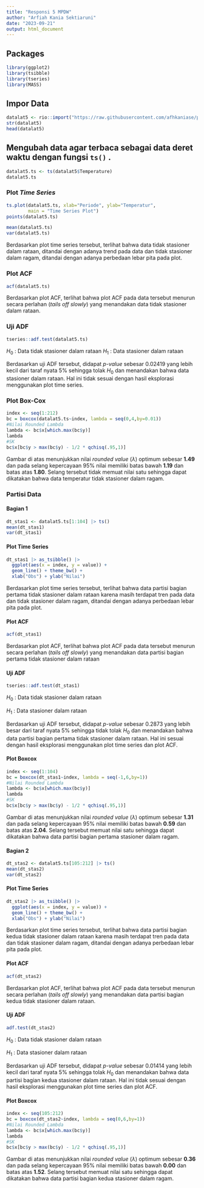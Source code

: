 ```yaml
---
title: "Responsi 5 MPDW"
author: "Arfiah Kania Sektiaruni"
date: "2023-09-21"
output: html_document
---
```


## Packages

```r
library(ggplot2)
library(tsibble)
library(tseries)
library(MASS)
```

## Impor Data

```r
datalat5 <- rio::import("https://raw.githubusercontent.com/afhkaniase/praktikum-mpdw/main/Data/Data%20Temperatur%20Portugal%202023.csv")
str(datalat5)
head(datalat5)
```

## Mengubah data agar terbaca sebagai data deret waktu dengan fungsi `ts()` .

```r
datalat5.ts <- ts(datalat5$Temperature)
datalat5.ts
```

### Plot *Time Series*

```r
ts.plot(datalat5.ts, xlab="Periode", ylab="Temperatur", 
        main = "Time Series Plot")
points(datalat5.ts)

mean(datalat5.ts)
var(datalat5.ts)
```

Berdasarkan plot time series tersebut, terlihat bahwa data tidak stasioner dalam rataan, ditandai dengan adanya trend pada data dan tidak stasioner dalam ragam, ditandai dengan adanya perbedaan lebar pita pada plot.

### Plot ACF

```r
acf(datalat5.ts)
```

Berdasarkan plot ACF, terlihat bahwa plot ACF pada data tersebut menurun secara perlahan (*tails off slowly*) yang menandakan data tidak stasioner dalam rataan.

### Uji ADF

```r
tseries::adf.test(datalat5.ts)
```

$H_0$ : Data tidak stasioner dalam rataan
$H_1$ : Data stasioner dalam rataan

Berdasarkan uji ADF tersebut, didapat *p-value* sebesar 0.02419 yang lebih kecil dari taraf nyata 5% sehingga tolak $H_0$ dan menandakan bahwa data stasioner dalam rataan. Hal ini tidak sesuai dengan hasil eksplorasi menggunakan plot time series.

### Plot Box-Cox

```r
index <- seq(1:212)
bc = boxcox(datalat5.ts~index, lambda = seq(0,4,by=0.01))
#Nilai Rounded Lambda
lambda <- bc$x[which.max(bc$y)]
lambda
#SK
bc$x[bc$y > max(bc$y) - 1/2 * qchisq(.95,1)]
```

Gambar di atas menunjukkan nilai *rounded value* ($\lambda$) optimum sebesar **1.49** dan pada selang kepercayaan 95% nilai memiliki batas bawah **1.19** dan batas atas **1.80**. Selang tersebut tidak memuat nilai satu sehingga dapat dikatakan bahwa data temperatur tidak stasioner dalam ragam.

### Partisi Data

#### Bagian 1

```r
dt_stas1 <- datalat5.ts[1:104] |> ts()
mean(dt_stas1)
var(dt_stas1)
```

#### Plot Time Series

```r
dt_stas1 |> as_tsibble() |> 
  ggplot(aes(x = index, y = value)) +
  geom_line() + theme_bw() +
  xlab("Obs") + ylab("Nilai")
```

Berdasarkan plot time series tersebut, terlihat bahwa data partisi bagian pertama tidak stasioner dalam rataan karena masih terdapat tren pada data dan tidak stasioner dalam ragam, ditandai dengan adanya perbedaan lebar pita pada plot.

#### Plot ACF

```r
acf(dt_stas1)
```

Berdasarkan plot ACF, terlihat bahwa plot ACF pada data tersebut menurun secara perlahan (*tails off slowly*) yang menandakan data partisi bagian pertama tidak stasioner dalam rataan

#### Uji ADF

```r
tseries::adf.test(dt_stas1)
```

$H_0$ : Data tidak stasioner dalam rataan

$H_1$ : Data stasioner dalam rataan

Berdasarkan uji ADF tersebut, didapat *p-value* sebesar 0.2873 yang lebih besar dari taraf nyata 5% sehingga tidak tolak $H_0$ dan menandakan bahwa data partisi bagian pertama tidak stasioner dalam rataan. Hal ini sesuai dengan hasil eksplorasi menggunakan plot time series dan plot ACF.

#### Plot Boxcox

```r
index <- seq(1:104)
bc = boxcox(dt_stas1~index, lambda = seq(-1,6,by=1))
#Nilai Rounded Lambda
lambda <- bc$x[which.max(bc$y)]
lambda
#SK
bc$x[bc$y > max(bc$y) - 1/2 * qchisq(.95,1)]
```

Gambar di atas menunjukkan nilai *rounded value* ($\lambda$) optimum sebesar **1.31** dan pada selang kepercayaan 95% nilai memiliki batas bawah **0.59** dan batas atas **2.04**. Selang tersebut memuat nilai satu sehingga dapat dikatakan bahwa data partisi bagian pertama stasioner dalam ragam.

#### Bagian 2

```r
dt_stas2 <- datalat5.ts[105:212] |> ts()
mean(dt_stas2)
var(dt_stas2)
```

#### Plot Time Series

```r
dt_stas2 |> as_tsibble() |> 
  ggplot(aes(x = index, y = value)) +
  geom_line() + theme_bw() +
  xlab("Obs") + ylab("Nilai")
```

Berdasarkan plot time series tersebut, terlihat bahwa data partisi bagian kedua tidak stasioner dalam rataan karena masih terdapat tren pada data dan tidak stasioner dalam ragam, ditandai dengan adanya perbedaan lebar pita pada plot.

#### Plot ACF

```r
acf(dt_stas2)
```

Berdasarkan plot ACF, terlihat bahwa plot ACF pada data tersebut menurun secara perlahan (*tails off slowly*) yang menandakan data partisi bagian kedua tidak stasioner dalam rataan.

#### Uji ADF

```r
adf.test(dt_stas2)
```

$H_0$ : Data tidak stasioner dalam rataan

$H_1$ : Data stasioner dalam rataan

Berdasarkan uji ADF tersebut, didapat *p-value* sebesar 0.01414 yang lebih kecil dari taraf nyata 5% sehingga tolak $H_0$ dan menandakan bahwa data partisi bagian kedua stasioner dalam rataan. Hal ini tidak sesuai dengan hasil eksplorasi menggunakan plot time series dan plot ACF.

#### Plot Boxcox

```r
index <- seq(105:212)
bc = boxcox(dt_stas2~index, lambda = seq(0,6,by=1))
#Nilai Rounded Lambda
lambda <- bc$x[which.max(bc$y)]
lambda
#SK
bc$x[bc$y > max(bc$y) - 1/2 * qchisq(.95,1)]
```

Gambar di atas menunjukkan nilai *rounded value* ($\lambda$) optimum sebesar **0.36** dan pada selang kepercayaan 95% nilai memiliki batas bawah **0.00** dan batas atas **1.52**. Selang tersebut memuat nilai satu sehingga dapat dikatakan bahwa data partisi bagian kedua stasioner dalam ragam.
